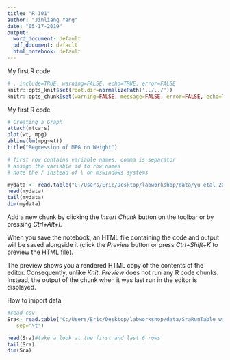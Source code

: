 ```yaml
---
title: "R 101"
author: "Jinliang Yang"
date: "05-17-2019"
output:
  word_document: default
  pdf_document: default
  html_notebook: default
---
```


My first R code

```r
# , include=TRUE, warning=FALSE, echo=TRUE, error=FALSE
knitr::opts_knit$set(root.dir=normalizePath('../../'))
knitr::opts_chunk$set(warning=FALSE, message=FALSE, error=FALSE, echo=TRUE)
```


My first R code

```r
# Creating a Graph
attach(mtcars)
plot(wt, mpg) 
abline(lm(mpg~wt))
title("Regression of MPG on Weight")

# first row contains variable names, comma is separator 
# assign the variable id to row names
# note the / instead of \ on mswindows systems 

mydata <- read.table("C:/Users/Eric/Desktop/labworkshop/data/yu_etal_2015_SRR.csv", header=TRUE, sep=",")
head(mydata)
tail(mydata)
dim(mydata)
```


Add a new chunk by clicking the *Insert Chunk* button on the toolbar or by pressing *Ctrl+Alt+I*.

When you save the notebook, an HTML file containing the code and output will be saved alongside it (click the *Preview* button or press *Ctrl+Shift+K* to preview the HTML file).

The preview shows you a rendered HTML copy of the contents of the editor. Consequently, unlike *Knit*, *Preview* does not run any R code chunks. Instead, the output of the chunk when it was last run in the editor is displayed.


How to import data

```r
#read csv
Sra<- read.table("C:/Users/Eric/Desktop/labworkshop/data/SraRunTable_walley_etal_2016.txt", header=TRUE, 
   sep="\t")

head(Sra)#take a look at the first and last 6 rows
tail(Sra)
dim(Sra)




```

